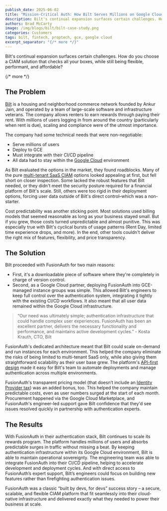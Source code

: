 ```yaml
---
publish_date: 2025-06-02
title: "Mission-Critical Auth: How Bilt Serves Millions on Google Cloud"
description: Bilt's continual expansion surfaces certain challenges. How do you choose a CIAM solution that checks all your boxes, while still being flexible, performant, and affordable?
authors: Brad McCarty
image: /img/blogs/bilt/bilt-case-study.png
categories: Customers
tags: bilt, fintech, proptech, gce, google cloud
excerpt_separator: "{/* more */}"
---
```


Bilt's continual expansion surfaces certain challenges. How do you choose a CIAM solution that checks all your boxes, while still being flexible, performant, and affordable?

{/* more */}

## The Problem

[Bilt](https://www.biltrewards.com/) is a housing and neighborhood commerce network founded by Ankur Jain, and operated by a team of large-scale software and infrastructure veterans. The company allows renters to earn rewards through paying their rent. With millions of users logging in from around the country (particularly when rent is due), scaling and compliance were of the utmost importance.

The company had some technical needs that were non-negotiable:

- Serve millions of users
- Deploy to GCE
- Must integrate with their CI/CD pipeline
- All data had to stay within the [Google Cloud](/partners/google-cloud) environment

As Bilt evaluated the options in the market, they found roadblocks. Many of the pure [multi-tenant SaaS CIAM](/blog/multi-tenant-hijack) options looked appealing at first, but fell short on closer inspection. Some lacked the robust features that Bilt needed, or they didn't meet the security posture required for a financial platform of Bilt's scale. Still, others were too rigid in their deployment options, forcing user data outside of Bilt's direct control–which was a non-starter.

Cost predictability was another sticking point. Most solutions used billing models that seemed reasonable as long as your business stayed small. But if you grew, those costs turned unpredictable and almost punitive. This was especially true with Bilt's cyclical bursts of usage patterns (Rent Day, limited time experience drops, and more). In the end, other tools couldn't deliver the right mix of features, flexibility, and price transparency.

## The Solution

Bilt proceeded with FusionAuth for two main reasons:

- First, it's a downloadable piece of software where they're completely in charge of version control.
- Second, as a Google Cloud partner, deploying FusionAuth into GCE-managed instance groups was simple. This allowed Bilt's engineers to keep full control over the authentication system, integrating it tightly with the existing CI/CD workflows. It also meant that all user data remained within the Google Cloud infrastructure.

> “Our need was ultimately simple; authentication infrastructure that could handle complex user experiences. FusionAuth has been an excellent partner, delivers the necessary functionality and performance, and maintains active development cycles.” - Kosta Krauth, CTO, Bilt

FusionAuth's dedicated architecture meant that Bilt could scale on-demand and run instances for each environment. This helped the company eliminate the risks of being limited to multi-tenant SaaS only, while also giving them straightforward scalability as their user base grew. The platform's [API-first design](/feature/api-first) made it easy for Bilt's team to automate deployments and manage authentication across multiple environments.

FusionAuth's transparent pricing model (that doesn’t include an [Identity Provider tax](/blog/idp-tax)) was an added bonus, too. This helped the company maintain predictable costs, even as user numbers surged at the start of each month. Procurement happened via the Google Cloud Marketplace, and FusionAuth's engineer-led support gave Bilt confidence that they'd see issues resolved quickly in partnership with authentication experts.

## The Results

With FusionAuth in their authentication stack, Bilt continues to scale its rewards program. The platform handles millions of users and absorbs predictable surges in traffic without missing a beat. By keeping authentication infrastructure within its Google Cloud environment, Bilt is able to maintain operational sovereignty. The engineering team was able to integrate FusionAuth into their CI/CD pipeline, helping to accelerate development and deployment cycles. And with direct access to FusionAuth’s expert support, Bilt’s engineers could focus on building new features rather than firefighting authentication issues.

FusionAuth was a classic “built by devs, for devs” success story – a secure, scalable, and flexible CIAM platform that fit seamlessly into their cloud-native infrastructure and delivered exactly what they needed to power their business at scale.
